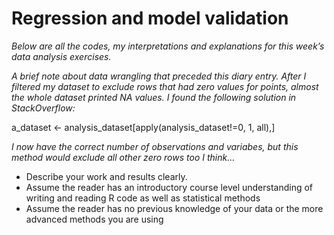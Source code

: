 # Regression and model validation

*Below are all the codes, my interpretations and explanations for this week's data analysis exercises.*

*A brief note about data wrangling that preceded this diary entry. After I filtered my dataset to exclude rows that had zero values for points, almost the whole dataset printed NA values. I found the following solution in StackOverflow:* 

a_dataset <- analysis_dataset[apply(analysis_dataset!=0, 1, all),]

*I now have the correct number of observations and variabes, but this method would exclude all other zero rows too I think...*

- Describe your work and results clearly. 
- Assume the reader has an introductory course level understanding of writing and reading R code as well as statistical methods
- Assume the reader has no previous knowledge of your data or the more advanced methods you are using  

